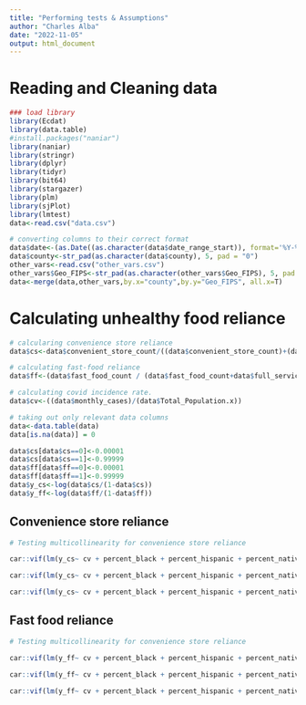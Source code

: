 ```yaml
---
title: "Performing tests & Assumptions"
author: "Charles Alba"
date: "2022-11-05"
output: html_document
---
```


# Reading and Cleaning data

```r
### load library
library(Ecdat)
library(data.table)
#install.packages("naniar")
library(naniar)
library(stringr)
library(dplyr)
library(tidyr)
library(bit64)
library(stargazer)
library(plm)
library(sjPlot)
library(lmtest)
data<-read.csv("data.csv")

# converting columns to their correct format
data$date<-(as.Date((as.character(data$date_range_start)), format='%Y-%m-%d'))
data$county<-str_pad(as.character(data$county), 5, pad = "0")
other_vars<-read.csv("other_vars.csv")
other_vars$Geo_FIPS<-str_pad(as.character(other_vars$Geo_FIPS), 5, pad = "0")
data<-merge(data,other_vars,by.x="county",by.y="Geo_FIPS", all.x=T)

```


# Calculating unhealthy food reliance 

```r

# calcularing convenience store reliance 
data$cs<-data$convenient_store_count/((data$convenient_store_count)+(data$grocery_count))

# calculating fast-food reliance 
data$ff<-(data$fast_food_count / (data$fast_food_count+data$full_service_count))

# calculating covid incidence rate. 
data$cv<-((data$monthly_cases)/(data$Total_Population.x))

# taking out only relevant data columns 
data<-data.table(data)
data[is.na(data)] = 0

data$cs[data$cs==0]<-0.00001
data$cs[data$cs==1]<-0.99999
data$ff[data$ff==0]<-0.00001
data$ff[data$ff==1]<-0.99999
data$y_cs<-log(data$cs/(1-data$cs))
data$y_ff<-log(data$ff/(1-data$ff))
```



## Convenience store reliance

```r

# Testing multicollinearity for convenience store reliance 

car::vif(lm(y_cs~ cv + percent_black + percent_hispanic + percent_native + percent_asian+population_density+Median_household_income+age_5_to_9+age_10_to_14+age_15_to_17+age_18_to_24+age_25_to_34+age_35_to_44+age_45_to_54+age_55_to_64+age_65_to_74+age_75_to_84+percent_some_college_education_or_more, data=data)) # note: 1.005214 -    8.064772                               

```

```r

car::vif(lm(y_cs~ cv + percent_black + percent_hispanic + percent_native + percent_asian+population_density+Median_household_income+age_5_to_9+age_10_to_14+age_15_to_17+age_18_to_24+age_25_to_34+age_35_to_44+age_45_to_54+age_55_to_64+age_65_to_74+age_75_to_84+ High_School_Graduate+Some_College+Bachelor+Master+Professional_degree+Doctorate,data=data)) # 1.005 - 8.533651  
```

```r

car::vif(lm(y_cs~ cv + percent_black + percent_hispanic + percent_native + percent_asian+population_density+Median_household_income+age_5_to_9+age_10_to_14+age_15_to_17+age_18_to_24+age_25_to_34+age_35_to_44+age_45_to_54+age_55_to_64+age_65_to_74+age_75_to_84+ High_School_Graduate+Some_College+Bachelor+Master+Professional_degree+Doctorate+Professional_jobs+Healthcare+Protective+Food+Building+Personal+Sales+Administrative+Farming+Construction+Production,data=data)) # note: 1.006 - 9.004
```



## Fast food reliance

```r

# Testing multicollinearity for convenience store reliance 

car::vif(lm(y_ff~ cv + percent_black + percent_hispanic + percent_native + percent_asian+population_density+Median_household_income+age_5_to_9+age_10_to_14+age_15_to_17+age_18_to_24+age_25_to_34+age_35_to_44+age_45_to_54+age_55_to_64+age_65_to_74+age_75_to_84+percent_some_college_education_or_more, data=data))

```

```r

car::vif(lm(y_ff~ cv + percent_black + percent_hispanic + percent_native + percent_asian+population_density+Median_household_income+Median_age+ High_School_Graduate+Some_College+Bachelor+Master+Professional_degree+Doctorate,data=data))
```

```r

car::vif(lm(y_ff~ cv + percent_black + percent_hispanic + percent_native + percent_asian+population_density+Median_household_income+Median_age++ High_School_Graduate+Some_College+Bachelor+Master+Professional_degree+Doctorate+Professional_jobs+Healthcare+Protective+Food+Building+Personal+Sales+Administrative+Farming+Construction+Production,data=data))
```
